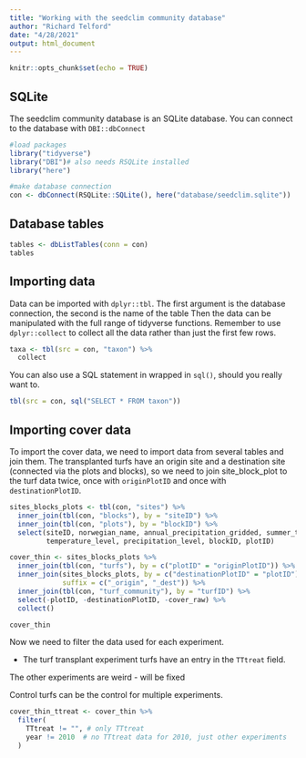```yaml
---
title: "Working with the seedclim community database"
author: "Richard Telford"
date: "4/28/2021"
output: html_document
---
```


```r
knitr::opts_chunk$set(echo = TRUE)
```

## SQLite

The seedclim community database is an SQLite database. 
You can connect to the database with `DBI::dbConnect`

```r
#load packages
library("tidyverse")
library("DBI")# also needs RSQLite installed
library("here")

#make database connection
con <- dbConnect(RSQLite::SQLite(), here("database/seedclim.sqlite"))
```


## Database tables

```r
tables <- dbListTables(conn = con)
tables
```

## Importing data

Data can be imported with `dplyr::tbl`. 
The first argument is the database connection, the second is the name of the table 
Then the data can be manipulated with the full range of tidyverse functions.
Remember to use `dplyr::collect` to collect all the data rather than just the first few rows.

```r
taxa <- tbl(src = con, "taxon") %>% 
  collect

```

You can also use a SQL statement in wrapped in `sql()`, should you really want to.

```r
tbl(src = con, sql("SELECT * FROM taxon"))
```

## Importing cover data

To import the cover data, we need to import data from several tables and join them.
The transplanted turfs have an origin site and a destination site (connected via the plots and blocks), so we need to join site_block_plot to the turf data twice, once with `originPlotID` and once with `destinationPlotID`.


```r
sites_blocks_plots <- tbl(con, "sites") %>% 
  inner_join(tbl(con, "blocks"), by = "siteID") %>% 
  inner_join(tbl(con, "plots"), by = "blockID") %>% 
  select(siteID, norwegian_name, annual_precipitation_gridded, summer_temperature_gridded,
         temperature_level, precipitation_level, blockID, plotID)

cover_thin <- sites_blocks_plots %>% 
  inner_join(tbl(con, "turfs"), by = c("plotID" = "originPlotID")) %>% 
  inner_join(sites_blocks_plots, by = c("destinationPlotID" = "plotID"), 
             suffix = c("_origin", "_dest")) %>% 
  inner_join(tbl(con, "turf_community"), by = "turfID") %>% 
  select(-plotID, -destinationPlotID, -cover_raw) %>%
  collect()

cover_thin
```

Now we need to filter the data used for each experiment.

- The turf transplant experiment turfs have an entry in the `TTtreat` field.

The other experiments are weird - will be fixed

<!-- - The grass removal experiment turfs have an entry in the `GRtreat` field. -->
<!-- - The recruit tag experiment turfs have an entry in the `RTtreat` field. -->

Control turfs can be the control for multiple experiments.

```r
cover_thin_ttreat <- cover_thin %>% 
  filter(
    TTtreat != "", # only TTtreat
    year != 2010  # no TTtreat data for 2010, just other experiments
  )
```


